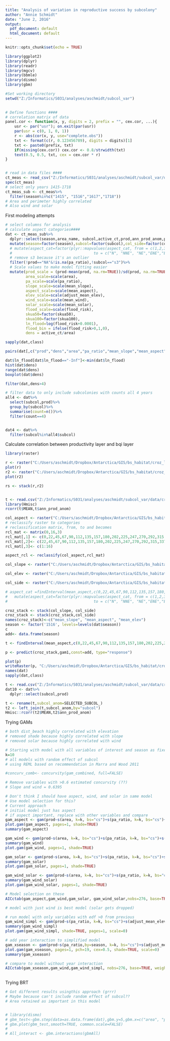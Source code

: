 ```yaml
---
title: "Analysis of variation in reproductive success by subcolony"
author: "Annie Schmidt"
date: "June 2, 2016"
output:
  pdf_document: default
  html_document: default
---
```



```r
knitr::opts_chunk$set(echo = TRUE)

```

```r
library(ggplot2)
library(dplyr)
library(readr)
library(mgcv)
library(bbmle)
library(dismo)
library(gbm)

#Set working directory
setwd("Z:/Informatics/S031/analyses/aschmidt/subcol_var")

  
# Define functions #### 
# correlation matrix of data
panel.cor <- function(x, y, digits = 2, prefix = "", cex.cor, ...){
    usr <- par("usr"); on.exit(par(usr))
    par(usr = c(0, 1, 0, 1))
    r <- abs(cor(x, y, use="complete.obs"))
    txt <- format(c(r, 0.123456789), digits = digits)[1]
    txt <- paste0(prefix, txt)
    if(missing(cex.cor)) cex.cor <- 0.8/strwidth(txt)
    text(0.5, 0.5, txt, cex = cex.cor * r)
}


# read in data files ####
ct_meas <- read_csv("Z:/Informatics/S031/analyses/aschmidt/subcol_var/data/croz_selected_meas_ct_all.csv")
spec(ct_meas)
# select only years 1415-1718
ct_meas_sub <- ct_meas%>%
  filter(season%in%c("1415", "1516","1617","1718"))
# Area and perimeter highly correlated
# Also wind and solar
```


First modeling attempts
```r
# select columns for analysis
# calculate aspect categories####
dat <- ct_meas_sub%>%
  dplyr::select(season,area_name, subcol,active_ct,prod,ann_prod_anom,prod_anom,area,perim,pa_ratio,mean_slope,mean_aspect,adjust_mean_elev, mean_elev,mean_wind,mean_solar,flood_risk,skua50,skua100, col_side)%>%
  mutate(season=factor(season),subcol=factor(subcol),col_side=factor(col_side), aspect_cat =factor(findInterval(mean_aspect,c(0,22,45,67,90,112,135,157,180,202,225,247,270,292,315,337,360))))%>%
  # mutate(aspect_cat=factor(plyr::mapvalues(aspect_cat, from = c(1,2,3,4,5,6,10,14,15,16),
  #                                    to = c("N", "NNE", "NE","ENE","E","ESE","SSW","WNW","NW","NNW")),levels=c("N", "NNE", "NE","ENE","E","ESE","SSW","WNW","NW","NNW"), order=TRUE))%>%
  # remove s3 because it's an outlier
  filter(!prod=="NA"&!is.na(pa_ratio),!subcol=="s3")%>%
  # Scale values to make model fitting easier
  mutate(prod_scale = (prod-mean(prod, na.rm=TRUE))/sd(prod, na.rm=TRUE),
         area_scale=scale(area),
         pa_scale=scale(pa_ratio),
         slope_scale=scale(mean_slope),
         aspect_scale=scale(mean_aspect),
         elev_scale=scale(adjust_mean_elev),
         wind_scale=scale(mean_wind),
         solar_scale=scale(mean_solar),
         flood_scale=scale(flood_risk),
         skua50=factor(skua50),
         skua100=factor(skua100),
         ln_flood=log(flood_risk+0.0001),
         flood_bin = ifelse(flood_risk>0,1,0),
         dens = active_ct/area)

sapply(dat,class)

pairs(dat[,c("prod","dens","area","pa_ratio","mean_slope","mean_aspect","adjust_mean_elev", "mean_wind", "mean_solar","flood_risk","skua50","skua100")],lower.panel = panel.smooth, upper.panel = panel.cor)

dat$ln_flood[dat$ln_flood=="-Inf"]<-min(dat$ln_flood)
hist(dat$dens)
range(dat$dens)
boxplot(dat$dens)

filter(dat,dens>4)

# filter data to only include subcolonies with counts all 4 years
all4 <- dat%>%
  select(subcol,prod)%>%
  group_by(subcol)%>%
  summarise(count=n())%>%
  filter(count==4)


dat4 <- dat%>%
  filter(subcol%in%all4$subcol)
```

Calculate correlation between productivity layer and bqi layer
```r
library(raster)

r <- raster("C:/Users/aschmidt/Dropbox/Antarctica/GIS/bs_habitat/croz_last_bqi_surface_ebk2.tif")
plot(r)
r2 <- raster("C:/Users/aschmidt/Dropbox/Antarctica/GIS/bs_habitat/croz_prod_surface_ebk.tif")
plot(r2)

rs <- stack(r,r2)


t <- read.csv("Z:/Informatics/S031/analyses/aschmidt/subcol_var/data/croz_2014_mean_bqi_prod_anom.txt")
library(Hmisc)
rcorr(t$MEAN,t$ann_prod_anom)

col_aspect <- raster("C:/Users/aschmidt/Dropbox/Antarctica/GIS/bs_habitat/croz_col_aspect.tif")
# reclassify raster to categories
# reclassification matrix, from, to and becomes
rcl_mat <- matrix(0,16,3)
rcl_mat[,1] <- c(0,22,45,67,90,112,135,157,180,202,225,247,270,292,315,337)
rcl_mat[,2]<- c(22,45,67,90,112,135,157,180,202,225,247,270,292,315,337,360)
rcl_mat[,3]<- c(1:16)

aspect_rcl <- reclassify(col_aspect,rcl_mat)

col_slope <- raster("C:/Users/aschmidt/Dropbox/Antarctica/GIS/bs_habitat/croz_col_slope4.tif")

col_elev <- raster("C:/Users/aschmidt/Dropbox/Antarctica/GIS/bs_habitat/croz_col_elev2.tif")

col_side <- raster("C:/Users/aschmidt/Dropbox/Antarctica/GIS/bs_habitat/croz_col_side_proj.tif")

# aspect_cat =findInterval(mean_aspect,c(0,22,45,67,90,112,135,157,180,202,225,247,270,292,315,337,360)))%>%
#   mutate(aspect_cat=factor(plyr::mapvalues(aspect_cat, from = c(1,2,3,4,5,6,10,14,15,16),
#                                      to = c("N", "NNE", "NE","ENE","E","ESE","SSW","WNW","NW","NNW"))))

croz_stack <- stack(col_slope, col_side)
croz_stack <- stack(croz_stack,col_side)
names(croz_stack)<-c("mean_slope", "mean_aspect", "mean_elev")
season <- factor('1516', levels=levels(dat$season))
c
add<- data.frame(season)

t <- findInterval(mean_aspect,c(0,22,45,67,90,112,135,157,180,202,225,247,270,292,315,337,360))

p <- predict(croz_stack,gam1,const=add, type="response")

plot(p)
writeRaster(p, "C:/Users/aschmidt/Dropbox/Antarctica/GIS/bs_habitat/croz_predict_prod.tif", format="GTiff")
names(dat)
sapply(dat,class)

t <- read.csv("Z:/Informatics/S031/analyses/aschmidt/subcol_var/data/croz_2014_predicted_mean_prod.txt", header=TRUE)
dat10 <- dat%>%
  dplyr::select(subcol,prod)

t <- rename(t,subcol_anom=SELECTED_SUBCOL_)
t2 <- left_join(t,subcol_anom,by="subcol")
Hmisc::rcorr(t2$MEAN,t2$ann_prod_anom)
```

Trying GAMs
```r
# both dist_beach highly correlated with elevation
# removed shade because highly correlated with slope
# removed solar because highly correlated with wind

# Starting with model with all variables of interest and season as fixed effect
k=10
# all models with random effect of subcol
# using REML based on recommendation in Marra and Wood 2011

#concurv_comb<- concurvity(gam_combined, full=FALSE)

# Remove variables with >0.6 estimated concurvity (??)
# Slope and wind = 0.6395

# Don't think I should have aspect, wind, and solar in same model
# Use model selection for this?
# Current approach
# initial model just has aspect
# if aspect important, replace with other variables and compare
gam_aspect <- gam(prod~s(area, k=k, bs="cs")+s(pa_ratio, k=k, bs="cs")+s(mean_slope,k=k, bs="cs")+s(adjust_mean_elev,k=k, bs="cs")+s(mean_aspect,k=10, bs="cc")+s(flood_risk, k=k, bs="cs")+skua50+season+s(subcol, bs="re"),data=dat, method = "REML")
plot.gam(gam_aspect, pages=1, shade=TRUE)
summary(gam_aspect)

gam_wind <- gam(prod~s(area, k=k, bs="cs")+s(pa_ratio, k=k, bs="cs")+s(mean_slope,k=k, bs="cs")+s(adjust_mean_elev,k=k, bs="cs")+s(mean_wind,k=k, bs="cs")+s(flood_risk, k=k, bs="cs")+skua50+season+s(subcol, bs="re"),data=dat, method = "REML")
summary(gam_wind)
plot.gam(gam_wind, pages=1, shade=TRUE)

gam_solar <- gam(prod~s(area, k=k, bs="cs")+s(pa_ratio, k=k, bs="cs")+s(mean_slope,k=k, bs="cs")+s(adjust_mean_elev,k=k, bs="cs")+s(mean_solar,k=k, bs="cs")+s(flood_risk, k=k, bs="cs")+skua50+season+s(subcol, bs="re"),data=dat, method = "REML")
summary(gam_solar)
plot.gam(gam_solar, pages=1, shade=TRUE)

gam_wind_solar <- gam(prod~s(area, k=k, bs="cs")+s(pa_ratio, k=k, bs="cs")+s(mean_slope,k=k, bs="cs")+s(adjust_mean_elev,k=k, bs="cs")+s(mean_solar,k=k, bs="cs")+s(mean_wind,k=k, bs="cs")+s(flood_risk, k=k, bs="cs")+skua50+season+s(subcol, bs="re"),data=dat, method = "REML")
summary(gam_wind_solar)
plot.gam(gam_wind_solar, pages=1, shade=TRUE)

# Model selection on these
AICctab(gam_aspect,gam_wind,gam_solar, gam_wind_solar,nobs=276, base=TRUE, weights=TRUE, logLik=TRUE)

# model with just wind is best model (solar gets dropped)

# run model with only variables with edf >0 from previous
gam_wind_simpl <- gam(prod~s(pa_ratio, k=k, bs="cs")+s(adjust_mean_elev,k=k, bs="cs")+s(mean_wind,k=8,bs="cs")+season+s(subcol, bs="re"),data=dat, method = "REML")
summary(gam_wind_simpl)
plot.gam(gam_wind_simpl, shade=TRUE, pages=1, scale=0)

# add year interaction to simplified model
gam_xseason <- gam(prod~s(pa_ratio,by=season, k=k, bs="cs")+s(adjust_mean_elev,by=season,k=k, bs="cs")+s(mean_wind, by=season,k=k, bs="cs")+season+s(subcol, bs="re"),data=dat, method = "REML")
plot.gam(gam_xseason, pages=1, pch=19, cex=0.5, shade=TRUE, scale=0)
summary(gam_xseason)  

# compare to model without year interaction
AICctab(gam_xseason,gam_wind,gam_wind_simpl, nobs=276, base=TRUE, weights=TRUE, logLik=TRUE)
  
```
Trying BRT
```r

# Got different results usingthis approach (grrr)
# Maybe because can't include random effect of subcol??
# Area retained as important in this model


# library(dismo)
# gbm_test<-gbm.step(data=as.data.frame(dat),gbm.y=5,gbm.x=c("area", "pa_ratio", "mean_slope", "adjust_mean_elev", "mean_wind", "mean_aspect", "mean_solar", "flood_risk", "skua50", "season"),tree.complexity=5,learning.rate=0.0001,family="gaussian",max.trees=10000)
# gbm.plot(gbm_test,smooth=TRUE, common.scale=FALSE)
# 
# All_interact <- gbm.interactions(gbmAll)




```
